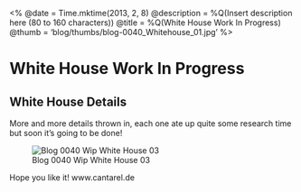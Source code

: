 <%
  @date = Time.mktime(2013, 2, 8)
  @description = %Q(Insert description here (80 to 160 characters))
  @title = %Q(White House Work In Progress)
  @thumb = 'blog/thumbs/blog-0040_Whitehouse_01.jpg'
%>

White House Work In Progress
============================

White House Details
--------------------

More and more details thrown in, each one ate up quite some research time but soon it's going to be done!

![Blog 0040 Wip White House 03](/images/blog/blog-0040_Whitehouse_01.jpg)


Hope you like it!
www.cantarel.de
